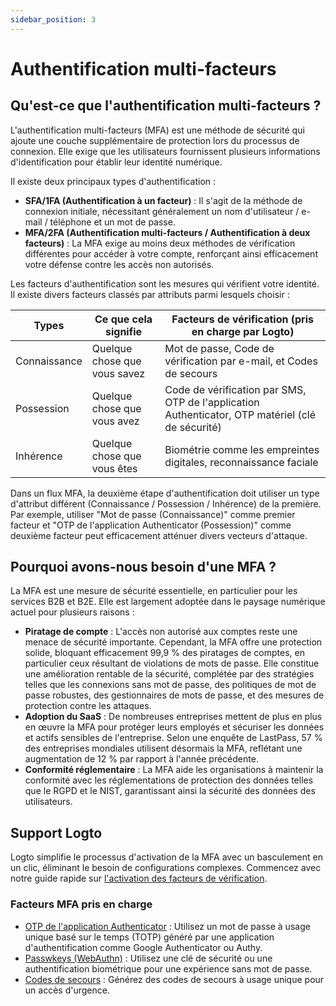 ```yaml
---
sidebar_position: 3
---
```


# Authentification multi-facteurs

## Qu'est-ce que l'authentification multi-facteurs ?

L'authentification multi-facteurs (MFA) est une méthode de sécurité qui ajoute une couche supplémentaire de protection lors du processus de connexion. Elle exige que les utilisateurs fournissent plusieurs informations d'identification pour établir leur identité numérique.

Il existe deux principaux types d'authentification :

- **SFA/1FA (Authentification à un facteur)** : Il s'agit de la méthode de connexion initiale, nécessitant généralement un nom d'utilisateur / e-mail / téléphone et un mot de passe.
- **MFA/2FA (Authentification multi-facteurs / Authentification à deux facteurs)** : La MFA exige au moins deux méthodes de vérification différentes pour accéder à votre compte, renforçant ainsi efficacement votre défense contre les accès non autorisés.

Les facteurs d'authentification sont les mesures qui vérifient votre identité. Il existe divers facteurs classés par attributs parmi lesquels choisir :

| Types        | Ce que cela signifie         | Facteurs de vérification (pris en charge par Logto)                                              |
| ------------ | ---------------------------- | ------------------------------------------------------------------------------------------------ |
| Connaissance | Quelque chose que vous savez | Mot de passe, Code de vérification par e-mail, et Codes de secours                               |
| Possession   | Quelque chose que vous avez  | Code de vérification par SMS, OTP de l'application Authenticator, OTP matériel (clé de sécurité) |
| Inhérence    | Quelque chose que vous êtes  | Biométrie comme les empreintes digitales, reconnaissance faciale                                 |

Dans un flux MFA, la deuxième étape d'authentification doit utiliser un type d'attribut différent (Connaissance / Possession / Inhérence) de la première. Par exemple, utiliser "Mot de passe (Connaissance)" comme premier facteur et "OTP de l'application Authenticator (Possession)" comme deuxième facteur peut efficacement atténuer divers vecteurs d'attaque.

## Pourquoi avons-nous besoin d'une MFA ?

La MFA est une mesure de sécurité essentielle, en particulier pour les services B2B et B2E. Elle est largement adoptée dans le paysage numérique actuel pour plusieurs raisons :

- **Piratage de compte** : L'accès non autorisé aux comptes reste une menace de sécurité importante. Cependant, la MFA offre une protection solide, bloquant efficacement 99,9 % des piratages de comptes, en particulier ceux résultant de violations de mots de passe. Elle constitue une amélioration rentable de la sécurité, complétée par des stratégies telles que les connexions sans mot de passe, des politiques de mot de passe robustes, des gestionnaires de mots de passe, et des mesures de protection contre les attaques.
- **Adoption du SaaS** : De nombreuses entreprises mettent de plus en plus en œuvre la MFA pour protéger leurs employés et sécuriser les données et actifs sensibles de l'entreprise. Selon une enquête de LastPass, 57 % des entreprises mondiales utilisent désormais la MFA, reflétant une augmentation de 12 % par rapport à l'année précédente.
- **Conformité réglementaire** : La MFA aide les organisations à maintenir la conformité avec les réglementations de protection des données telles que le RGPD et le NIST, garantissant ainsi la sécurité des données des utilisateurs.

## Support Logto

Logto simplifie le processus d'activation de la MFA avec un basculement en un clic, éliminant le besoin de configurations complexes. Commencez avec notre guide rapide sur [l'activation des facteurs de vérification](/end-user-flows/mfa/configure-mfa).

### Facteurs MFA pris en charge

- [OTP de l'application Authenticator](/end-user-flows/mfa/authenticator-app-otp) : Utilisez un mot de passe à usage unique basé sur le temps (TOTP) généré par une application d'authentification comme Google Authenticator ou Authy.
- [Passwkeys (WebAuthn)](/end-user-flows/mfa/webauthn) : Utilisez une clé de sécurité ou une authentification biométrique pour une expérience sans mot de passe.
- [Codes de secours](/end-user-flows/mfa/backup-codes) : Générez des codes de secours à usage unique pour un accès d'urgence.
